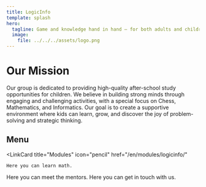 ```yaml
---
title: LogicInfo
template: splash
hero:
  tagline: Game and knowledge hand in hand — for both adults and children!
  image:
    file: ../../../assets/logo.png
---
```



# Our Mission
Our group is dedicated to providing high-quality after-school study opportunities for children.
We believe in building strong minds through engaging and challenging activities, with a special focus on Chess, Mathematics, and Informatics.
Our goal is to create a supportive environment where kids can learn, grow, and discover the joy of problem-solving and strategic thinking.

## Menu
<LinkCard
	title="Modules"
	icon="pencil"
	href="/en/modules/logicinfo/"
>
	Here you can learn math.
</LinkCard>
<LinkCard
	title="Mentors"
	icon="people"
	href="/en/mentors/mirka/"
>
	Here you can meet the mentors.
</LinkCard>
<LinkCard
	title="Contact"
	icon="add-document"
>
	Here you can get in touch with us.
</LinkCard>
